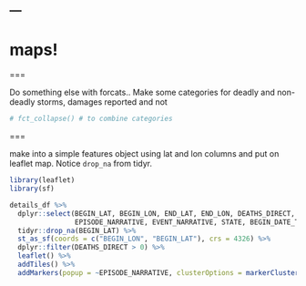 ---
---

# maps!

===

Do something else with forcats.. 
Make some categories for deadly and non-deadly storms, damages reported and not

```r
# fct_collapse() # to combine categories
```

===

make into a simple features object using lat and lon columns and put on leaflet map.
Notice `drop_na` from tidyr. 

```r
library(leaflet)
library(sf)

details_df %>%
  dplyr::select(BEGIN_LAT, BEGIN_LON, END_LAT, END_LON, DEATHS_DIRECT,
                EPISODE_NARRATIVE, EVENT_NARRATIVE, STATE, BEGIN_DATE_TIME) %>%
  tidyr::drop_na(BEGIN_LAT) %>%
  st_as_sf(coords = c("BEGIN_LON", "BEGIN_LAT"), crs = 4326) %>%
  dplyr::filter(DEATHS_DIRECT > 0) %>%
  leaflet() %>%
  addTiles() %>%
  addMarkers(popup = ~EPISODE_NARRATIVE, clusterOptions = markerClusterOptions())

```

